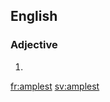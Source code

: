 ==English==

===Adjective===
{{head|en|adjective superlative form}}

# {{en-superlative of|ample}}

[[fr:amplest]]
[[sv:amplest]]